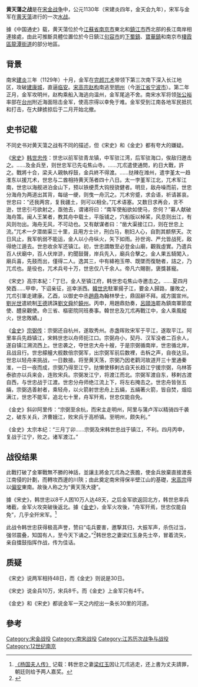 {{noteTA
|T=zh:黄天荡之戰;zh-hans:黄天荡之戰;zh-hant:黃天蕩之戰;
|1=zh:zh:黄天荡之戰;zh-hans:黄天荡之戰;zh-hant:黃天蕩之戰;
}}
'''黄天蕩之战'''是在[[宋朝|宋]][[金朝|金]][[宋金戰爭|战争]]中，公元1130年（宋建炎四年，金天会九年），宋军与金军在[[黄天蕩_(古地名)|黄天蕩]]进行的一次[[水战|水战]]。

據《中国通史》载，黄天蕩位於今[[江蘇省|江蘇省]][[南京市|南京市]]東北和[[鎮江市|鎮江市]]西北部的長江南岸相連接處，由此可推斷具體位置位於今日鎮江[[句容市|句容市]]的[[下蜀鎮|下蜀鎮]]、[[寶華鎮|寶華鎮]]和南京市[[棲霞區|棲霞區]][[龍潭街道|龍潭街道]]的部分地區。

==背景==
南宋[[建炎|建炎]]三年（1129年）十月，金军在[[完颜兀术|完颜兀术]]带领下第三次南下深入长江地区，攻破[[建康城|建康城]]，直逼[[临安府|临安]]。[[宋高宗赵构|宋高宗赵构]]南逃至[[明州_(开元)|明州]]（今[[浙江省|浙江省]][[宁波市|宁波市]]）。第二年正月，金军攻明州，赵构乘船入海逃向温州，金军尾追不舍。南宋水军将领[[张公裕|张公裕]]率部在[[台州|台州]]附近海面阻击金军，使高宗得以幸免于难。金军受到江南各地军民抵抗和打击，在大肆掳掠后于二月开始北撤。

==史书记载==
不同史书对黄天蕩之战有不同的描述，但《宋史》和《金史》都有夸大的嫌疑。

《[http://zh.wikisource.org/wiki/%E5%AE%8B%E5%8F%B2 宋史]》[http://zh.wikisource.org/wiki/%E5%AE%8B%E5%8F%B2/%E5%8D%B7364 韩世忠传]：世忠以前军驻青龙镇，中军驻江湾，后军驻海口，俟敌归邀击之。……及金兵至，则世忠军已先屯焦山寺。……兀朮遣使通問，約日大戰，許之。戰將十合，梁夫人親執桴鼓，金兵終不得渡。……挞辣在潍州，遣孛堇太一趋淮东以援兀术，世忠与二酋相持黄天荡者四十八日。太一孛堇军江北，兀术军江南，世忠以海舰进泊金山下，预以铁绠贯大钩授骁健者。明旦，敌舟噪而前，世忠分海舟为两道出其背，每缒一绠，则曳一舟沉之。兀术穷蹙，求会语，祈请甚哀。世忠曰：“还我两宫，复我疆土，则可以相全。”兀术语塞。又数日求再会，言不逊，世忠引弓欲射之，亟弛去，谓诸将曰：“南军使船欲如使马，奈何？”募人献破海舟策。闽人王某者，教其舟中载土，平版铺之，穴船版以棹桨，风息则出江，有风则勿出。海舟无风，不可动也。又有献谋者曰：“凿大渠接江口，则在世忠上流。”兀术一夕潜凿渠三十里，且用方士计，刑白马，剔妇人心，自割其额祭天。次日风止，我军帆弱不能运，金人以小舟纵火，矢下如雨。孙世询、严允皆战死，敌得绝江遁去。世忠收余军还镇江。初，世忠謂敵至必登金山廟，觀我虛實。乃遣兵百人伏廟中，百人伏岸滸，約聞鼓聲，岸兵先入，廟兵合擊之。金人果五騎闖入，廟兵喜，先鼓而出，僅得二人。逸其三，中有絳袍玉帶、既墜而復馳者，詰之，乃兀朮也。是役也，兀术兵号十万，世忠仅八千余人。帝凡六賜劄，褒獎甚寵。

《宋史》高宗本紀：「丁巳，金人至镇江府，韩世忠屯焦山寺邀击之。……夏四月癸酉……甲申，下诏亲征，巡幸浙西。[[韓世忠|韓世忠]]駐軍揚子江，要金人歸路，屢敗之，兀朮引軍走建康。乙酉，以御史中丞[[趙鼎|趙鼎]]為翰林學士，鼎固辭不拜。戚方圍宣州。[[劉光世|劉光世]]遣統制[[王德_(宋朝)|王德]]誘誅[[劉文舜|劉文舜]]於[[饶州_(隋朝)|饒州]]。丙申，用趙鼎劾奏，[[呂頤浩|呂頤浩]]罷為鎮南軍節度使、醴泉觀使。命三省、樞密院同班奏事。韓世忠及兀朮再戰江中，金人乘風縱火，世忠敗績。」

《[http://zh.wikisource.org/wiki/%E9%87%91%E5%8F%B2 金史]》[http://zh.wikisource.org/wiki/%E9%87%91%E5%8F%B2/%E5%8D%B777 宗弼传]：宗弼还自杭州，遂取秀州。赤盏晖败宋军于平江，遂取平江。阿里率兵先趋镇江，宋韩世忠以舟师扼江口。宗弼舟小，契丹、汉军没者二百余人，遂自镇江溯流西上。世忠袭之，夺世忠大舟十艘，于是宗弼循南岸，世忠循北岸，且战且行。世忠艨艟大舰数倍宗弼军，出宗弼军前后数裡，击柝之声，自夜达旦。世忠以轻舟来挑战，一日数接。将至黄天荡，宗弼乃因老鹳河故道开三十里通秦淮，一日一夜而成，宗弼乃得至江宁。挞懒使移剌古自天长趋江宁援宗弼，乌林答泰欲亦以兵来会，连败宋兵。宗弼发江宁，将渡江而北。宗弼军渡自东，移剌古渡自西，与世忠战于江渡。世忠分舟师绝江流上下，将左右掩击之。世忠舟皆张五緉，宗弼选善射者，乘轻舟，以火箭射世忠舟上五緉，五緉著火箭，皆自焚，烟焰满江，世忠不能军，追北七十里，舟军歼焉，世忠仅能自免。

《金史》斜卯阿里传：“宗弼至余杭，而宋主走明州，阿里与蒲卢浑以精骑四千袭之，破东关兵，济曹娥江，败宋兵于高桥镇。至明州，颇失利。”

《金史》太宗本纪：“三月丁卯……宗弼及宋韩世忠战于镇江，不利。四月丙申，复战于江宁，败之。诸军渡江。”

==战役结果==
此戰打破了金軍戰無不勝的神話，並讓主將金兀朮為之喪膽，使金兵放棄直接渡長江南侵的計劃，而轉攻西邊的川陝；由此奠定南宋得保半壁江山的基礎，[[宋高宗|宋高宗]]得以[[偏安|偏安]]東南。故後人称之为“黄天荡大捷”。

據《宋史》，韩世忠以8千人困10万人达48天，之后金军欲返回北方，韩世忠率兵堵截，金军火攻突破後返北。據《[[金史|金史]]》，金军火攻後，“舟军歼焉，世忠仅能自免”，几乎全歼宋军。<ref>
[https://web.archive.org/web/20140515073125/http://zh.wikisource.org/wiki/%E6%A5%8A%E5%9C%8B%E5%A4%AB%E4%BA%BA%E5%82%B3 《杨国夫人传》] 记载：韩世忠之妻[[梁红玉|梁红玉]]因让兀朮逃走，还上書为丈夫請罪，朝廷则给予两人嘉奖。</ref>

此战令韩世忠获得极高声誉，赞曰“屯兵要害，邀撃其归，大振军声，杀伤过当，强邻震叠，知国有人，至今天下诵之。”<ref>{{Cite book|title=三朝北盟㑹編|last=徐夢莘|first=|publisher=|year=南宋|isbn=|location=|pages=|url=https://zh.wikisource.org/zh-hans/%E4%B8%89%E6%9C%9D%E5%8C%97%E7%9B%9F%E3%91%B9%E7%B7%A8_(%E5%9B%9B%E5%BA%AB%E5%85%A8%E6%9B%B8%E6%9C%AC)/%E5%8D%B7218}}</ref>韩世忠之妻梁红玉身先士卒，冒着流矢，亲自擂鼓指挥作战，传为佳话。

==质疑==
《宋史》说两军相持48日，而《金史》则说是30日。

《宋史》说金兵10万，宋兵8千。而《金史》上金军只有4千。

《金史》和《宋史》都说金军一天之内挖出一条长30里的河道。

==參考==
{{reflist}}

[[Category:宋金战役|Category:宋金战役]]
[[Category:南宋战役|Category:南宋战役]]
[[Category:江苏历次战争与战役|Category:江苏历次战争与战役]]
[[Category:12世纪南京|Category:12世纪南京]]